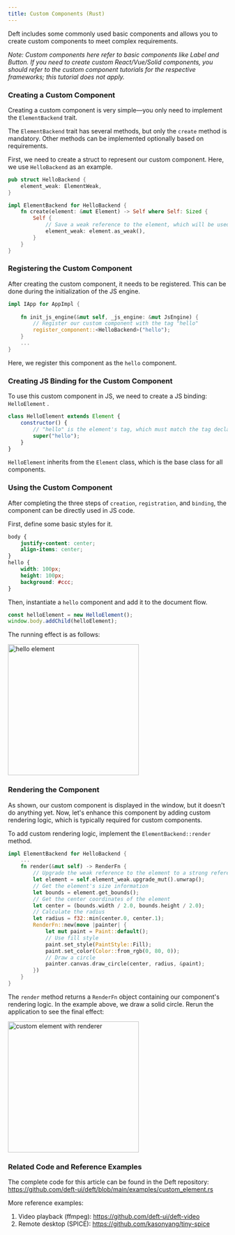 ```yaml
---
title: Custom Components (Rust)
---
```




Deft includes some commonly used basic components and allows you to create custom components to meet complex requirements.

_Note: Custom components here refer to basic components like Label and Button. If you need to create custom React/Vue/Solid components, you should refer to the custom component tutorials for the respective frameworks; this tutorial does not apply._

### Creating a Custom Component

Creating a custom component is very simple—you only need to implement the `ElementBackend` trait.

The `ElementBackend` trait has several methods, but only the `create` method is mandatory. Other methods can be implemented optionally based on requirements.

First, we need to create a struct to represent our custom component. Here, we use `HelloBackend` as an example.

```rust
pub struct HelloBackend {
    element_weak: ElementWeak,
}

impl ElementBackend for HelloBackend {
    fn create(element: &mut Element) -> Self where Self: Sized {
        Self {
            // Save a weak reference to the element, which will be used later
            element_weak: element.as_weak(),
        }
    }
}
```

### Registering the Custom Component

After creating the custom component, it needs to be registered. This can be done during the initialization of the JS engine.

```rust
impl IApp for AppImpl {
    
    fn init_js_engine(&mut self, _js_engine: &mut JsEngine) {
        // Register our custom component with the tag "hello"
        register_component::<HelloBackend>("hello");
    }
    ...
}
```

Here, we register this component as the `hello` component.

### Creating JS Binding for the Custom Component

To use this custom component in JS, we need to create a JS binding: `HelloElement` .

```javascript
class HelloElement extends Element {
    constructor() {
        // "hello" is the element's tag, which must match the tag declared during registration
        super("hello");
    }
}
```

`HelloElement` inherits from the `Element` class, which is the base class for all components.

### Using the Custom Component

After completing the three steps of `creation`, `registration`, and `binding`, the component can be directly used in JS code.

First, define some basic styles for it.

```css
body {
    justify-content: center;
    align-items: center;
}
hello {
    width: 100px;
    height: 100px;
    background: #ccc;
}
```

Then, instantiate a `hello` component and add it to the document flow.

```javascript
const helloElement = new HelloElement();
window.body.addChild(helloElement);
```

The running effect is as follows:

<Image src={initImg} alt="hello element" width="300" />

### Rendering the Component

As shown, our custom component is displayed in the window, but it doesn't do anything yet. Now, let's enhance this component by adding custom rendering logic, which is typically required for custom components.

To add custom rendering logic, implement the `ElementBackend::render` method.

```rust
impl ElementBackend for HelloBackend {
    ...
    fn render(&mut self) -> RenderFn {
        // Upgrade the weak reference to the element to a strong reference
        let element = self.element_weak.upgrade_mut().unwrap();
        // Get the element's size information
        let bounds = element.get_bounds();
        // Get the center coordinates of the element
        let center = (bounds.width / 2.0, bounds.height / 2.0);
        // Calculate the radius
        let radius = f32::min(center.0, center.1);
        RenderFn::new(move |painter| {
            let mut paint = Paint::default();
            // Use fill style
            paint.set_style(PaintStyle::Fill);
            paint.set_color(Color::from_rgb(0, 80, 0));
            // Draw a circle
            painter.canvas.draw_circle(center, radius, &paint);
        })
    }
}
```

The `render` method returns a `RenderFn` object containing our component's rendering logic. In the example above, we draw a solid circle. Rerun the application to see the final effect:

<Image src={renderImg} alt="custom element with renderer"  width="300" />

### Related Code and Reference Examples

The complete code for this article can be found in the Deft repository: https://github.com/deft-ui/deft/blob/main/examples/custom_element.rs

More reference examples:

1. Video playback (ffmpeg): https://github.com/deft-ui/deft-video
2. Remote desktop (SPICE): https://github.com/kasonyang/tiny-spice


